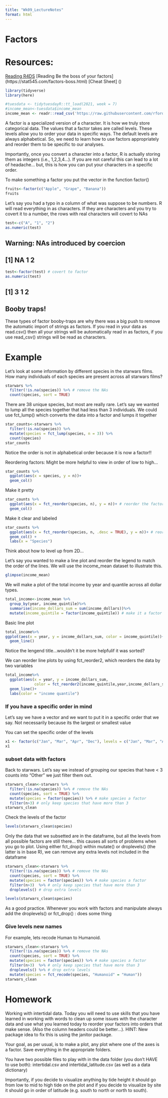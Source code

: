 ```yaml
---
title: "Wk09_LectureNotes"
format: html
---
```


# Factors

# Resources: 
[Reading R4DS](https://r4ds.had.co.nz/factors.html)
[Reading Be the boss of your factors] (https://stat545.com/factors-boss.html)
[Cheat Sheet] ()

```r
library(tidyverse)
library(here)
```

```r
#tuesdata <- tidytuesdayR::tt_load(2021, week = 7)
#income_mean<-tuesdata$income_mean
income_mean <- readr::read_csv('https://raw.githubusercontent.com/rfordatascience/tidytuesday/master/data/2021/2021-02-09/income_mean.csv')
```

A factor is a specialized version of a character. It is how we truly store categorical data. The values that a factor takes are called levels. These levels allow you to order your data in specific ways. The default levels are always alphabetical. So, we need to learn how to use factors appropriately and reorder them to be specific to our analyses.

Importantly, once you convert a character into a factor, R is actually storing them as integers (i.e., 1,2,3,4...). If you are not careful this can lead to a lot of headache... but, this is how you can put your characters in a specific order.

To make something a factor you put the vector in the function factor()

```r
fruits<-factor(c("Apple", "Grape", "Banana"))
fruits
```
Let's say you had a typo in a column of what was suppose to be numbers. R will read everything in as characters. If they are characters and you try to covert it to a number, the rows with real characters will covert to NAs
```r
test<-c("A", "1", "2")
as.numeric(test)
```
## Warning: NAs introduced by coercion
## [1] NA  1  2
```r
test<-factor(test) # covert to factor
as.numeric(test)
```
## [1] 3 1 2
## Booby traps!
These types of factor booby-traps are why there was a big push to remove the automatic import of strings as factors. If you read in your data as read.csv() then all your strings will be automatically read in as factors, if you use read_csv() strings will be read as characters.

# Example
Let's look at some information by different species in the starwars films. How many individuals of each species are present across all starwars films?
```r
starwars %>% 
  filter(!is.na(species)) %>% # remove the NAs
  count(species, sort = TRUE)
```

There are 38 unique species, but most are really rare. Let's say we wanted to lump all the species together that had less than 3 individuals. We could use fct_lump() which converts the data into a factor and lumps it together
```r
star_counts<-starwars %>%
  filter(!is.na(species)) %>%
  mutate(species = fct_lump(species, n = 3)) %>%
  count(species)
star_counts
```
Notice the order is not in alphabetical order because it is now a factor!!

Reordering factors: Might be more helpful to view in order of low to high...
```r
star_counts %>%
  ggplot(aes(x = species, y = n))+
  geom_col()
```
Make it pretty
```r
star_counts %>%
  ggplot(aes(x = fct_reorder(species, n), y = n))+ # reorder the factor of species by n
  geom_col()
```
Make it clear and labeled
```r
star_counts %>%
  ggplot(aes(x = fct_reorder(species, n, .desc = TRUE), y = n))+ # reorder the factor of species by n
  geom_col() +
  labs(x = "Species")

```
Think about how to level up from 2D...

Let's say you wanted to make a line plot and reorder the legend to match the order of the lines. We will use the income_mean dataset to illustrate this.
```r
glimpse(income_mean)
```
We will make a plot of the total income by year and quantile across all dollar types.

```r
total_income<-income_mean %>%
  group_by(year, income_quintile)%>%
  summarise(income_dollars_sum = sum(income_dollars))%>%
  mutate(income_quintile = factor(income_quintile)) # make it a factor
```
Basic line plot
```r
total_income%>%
ggplot(aes(x = year, y = income_dollars_sum, color = income_quintile))+
  geom_line()
```
Notice the lengend title...wouldn't it be more helpfulif it was sorted?

We can reorder line plots by using fct_reorder2, which reorders the data by two variables
```r
total_income%>%
  ggplot(aes(x = year, y = income_dollars_sum, 
             color = fct_reorder2(income_quintile,year,income_dollars_sum)))+
  geom_line()+
  labs(color = "income quantile")
```

### If you have a specific order in mind
Let's say we have a vector and we want to put it in a specific order that we say. Not necessarily because its the largest or smallest value

You can set the specific order of the levels
```r
x1 <- factor(c("Jan", "Mar", "Apr", "Dec"), levels = c("Jan", "Mar", "Apr", "Dec"))
x1
```

### subset data with factors 
Back to starwars. Let's say we instead of grouping our species that have < 3 counts into "Other" we just filter them out.

```r
starwars_clean<-starwars %>% 
  filter(!is.na(species)) %>% # remove the NAs
  count(species, sort = TRUE) %>%
  mutate(species = factor(species)) %>% # make species a factor
  filter(n>3) # only keep species that have more than 3
starwars_clean
```
Check the levels of the factor
```r
levels(starwars_clean$species)
```
Only the data that we subsetted are in the dataframe, but all the levels from all possible factors are still there... this causes all sorts of problems when you go to plot. Using either fct_drop() within mutate() or droplevels() (the latter is in base R), we can remove any extra levels not included in the dataframe
```r
starwars_clean<-starwars %>% 
  filter(!is.na(species)) %>% # remove the NAs
  count(species, sort = TRUE) %>%
  mutate(species = factor(species)) %>% # make species a factor 
  filter(n>3)  %>% # only keep species that have more than 3 
  droplevels() # drop extra levels
```

```r
levels(starwars_clean$species)
```

As a good practice. Whenever you work with factors and manipulate always add the droplevels() or fct_drop() : does some thing

### Give levels new names
For example, lets recode Human to Humanoid.

```r
starwars_clean<-starwars %>% 
  filter(!is.na(species)) %>% # remove the NAs
  count(species, sort = TRUE) %>%
  mutate(species = factor(species)) %>% # make species a factor 
  filter(n>3)  %>% # only keep species that have more than 3 
  droplevels() %>% # drop extra levels 
  mutate(species = fct_recode(species, "Humanoid" = "Human"))
starwars_clean
```

# Homework
Working with intertidal data. Today you will need to use skills that you have learned in working with words to clean up some issues with the character data and use what you learned today to reorder your factors into orders that make sense. (Also the column headers could be better...). HINT: New package idea to fix this is using the janitor package.

Your goal, as per usual, is to make a plot, any plot where one of the axes is a factor. Save everything in the appropriate folders.

You have two possible files to play with in the data folder (you don't HAVE to use both): intertidal.csv and intertidal_latitude.csv (as well as a data dictionary)

Importantly, if you decide to visualize anything by tide height it should go from low to mid to high tide on the plot and if you decide to visualize by site it should go in order of latitude (e.g. south to north or north to south).
